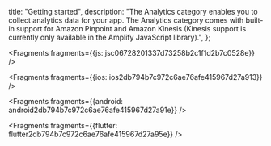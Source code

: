   title: "Getting started",
  description: "The Analytics category enables you to collect analytics data for your app. The Analytics category comes with built-in support for Amazon Pinpoint and Amazon Kinesis (Kinesis support is currently only available in the Amplify JavaScript library).",
};






<Fragments fragments={{js: jsc06728201337d73258b2c1f1d2b7c0528e}} />



<Fragments fragments={{ios: ios2db794b7c972c6ae76afe415967d27a913}} />



<Fragments fragments={{android: android2db794b7c972c6ae76afe415967d27a91e}} />



<Fragments fragments={{flutter: flutter2db794b7c972c6ae76afe415967d27a95e}} />
